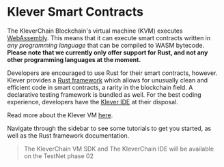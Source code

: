 # Klever Smart Contracts

The KleverChain Blockchain's virtual machine (KVM) executes [WebAssembly](https://en.wikipedia.org/wiki/WebAssembly). This means that it can execute smart contracts
written in _any programming language_ that can be compiled to WASM bytecode. **Please note that we currently only offer support for Rust, and not any other programming languages at the moment.**

Developers are encouraged to use Rust for their smart contracts, however. Klever provides a [Rust framework](https://github.com/klever-io/klever-vm-sdk-rs)
which allows for unusually clean and efficient code in smart contracts, a rarity in the blockchain field.
A declarative testing framework is bundled as well. For the best coding experience,
developers have the [Klever IDE](https://marketplace.visualstudio.com) at their disposal.

Read more about the Klever VM [here](/klever-vm).

Navigate through the sidebar to see some tutorials to get you started, as well as the Rust framework documentation.

> The KleverChain VM SDK and The KleverChain IDE will be available on the TestNet phase 02
